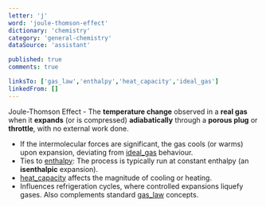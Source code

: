 ```yaml
---
letter: 'j'
word: 'joule-thomson-effect'
dictionary: 'chemistry'
category: 'general-chemistry'
dataSource: 'assistant'

published: true
comments: true

linksTo: ['gas_law','enthalpy','heat_capacity','ideal_gas']
linkedFrom: []
---
```


<a id="joule_thomson_effect">Joule-Thomson Effect</a> - The **temperature change** observed in a **real gas** when it **expands** (or is compressed) **adiabatically** through a **porous plug** or **throttle**, with no external work done. 

- If the intermolecular forces are significant, the gas cools (or warms) upon expansion, deviating from [ideal_gas](#ideal_gas) behaviour.
- Ties to [enthalpy](#enthalpy): The process is typically run at constant enthalpy (an **isenthalpic** expansion).
- [heat_capacity](#heat_capacity) affects the magnitude of cooling or heating.
- Influences refrigeration cycles, where controlled expansions liquefy gases. Also complements standard [gas_law](#gas_law) concepts.

